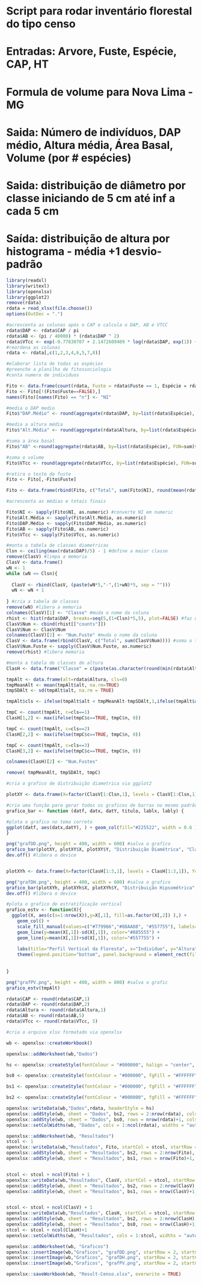 # Script para rodar inventário florestal do tipo censo
# Entradas: Arvore, Fuste, Espécie, CAP, HT
# Formula de volume para Nova Lima - MG
# Saida: Número de indivíduos, DAP médio, Altura média, Área Basal, Volume (por # espécies)
# Saida: distribuição de diâmetro por classe iniciando de 5 cm até inf a cada 5 cm
# Saída: distribuição de altura por histograma - média +1 desvio-padrão


```{r}
library(readxl)
library(writexl)
library(openxlsx)
library(ggplot2)
remove(rdata)
rdata = read_xlsx(file.choose())
options(OutDec = ".")
```
```{r}
#acrescenta as colunas após o CAP e calcula o DAP, AB e VTCC
rdata$DAP <- rdata$CAP / pi
rdata$AB <- (pi / 40000) * (rdata$DAP ^ 2)
rdata$VTcc <- exp(-9.77830707 + 2.1472609409 * log(rdata$DAP, exp(1)) + 0.7804098114 * log(rdata$Altura, exp(1)))
#reordena as colunas
rdata <- rdata[,c(1,2,3,4,6,5,7,8)]
```

```{r}
#elaborar lista de todas as espécies
#preenche a planilha de fitossociologia
#conta numero de individuos

Fito <- data.frame(count(rdata, Fuste = rdata$Fuste == 1, Espécie = rdata$Espécie))
Fito <- Fito[!(Fito$Fuste==FALSE),]
names(Fito)[names(Fito) == "n"] <- "NI"

#media o DAP medio
Fito$"DAP.Médio" <- round(aggregate(rdata$DAP, by=list(rdata$Espécie), FUN=mean)$x,1)

#media a altura média
Fito$"Alt.Média" <- round(aggregate(rdata$Altura, by=list(rdata$Espécie), FUN=mean)$x,1)

#soma a área basal
Fito$"AB" <-round(aggregate(rdata$AB, by=list(rdata$Espécie), FUN=sum)$x, 5)

#soma o volume
Fito$VTcc <- round(aggregate(rdata$VTcc, by=list(rdata$Espécie), FUN=sum)$x, 5)

#retira o teste de fuste
Fito <- Fito[,-Fito$Fuste]

Fito <- data.frame(rbind(Fito, c("Total", sum(Fito$NI), round(mean(rdata$DAP),1), round(mean(rdata$Altura),1), round(sum(rdata$AB), 5), round(sum(rdata$VTcc),5 ) ))) 

#acrescenta as médias e totais finais

Fito$NI <- sapply(Fito$NI, as.numeric) #converte NI em numeric
Fito$Alt.Média <- sapply(Fito$Alt.Média, as.numeric)
Fito$DAP.Médio <- sapply(Fito$DAP.Médio, as.numeric)
Fito$AB <- sapply(Fito$AB, as.numeric)
Fito$VTcc <- sapply(Fito$VTcc, as.numeric)

```

```{r}
#monta a tabela de classes diametricas
Clsn <- ceiling(max(rdata$DAP)/5) - 1 #define a maior classe
remove(ClasV) #limpa a memoria
ClasV <- data.frame() 
wN <- 1
while (wN <= Clsn){
  
  ClasV <- rbind(ClasV, (paste(wN*5,"-",(1+wN)*5, sep = "")))
  wN <- wN + 1
  
} #cria a tabela de classes
remove(wN) #libera a memoria
colnames(ClasV)[1] <- "Classe" #muda o nome da coluna
rhist <- hist(rdata$DAP, breaks=seq(5,(1+Clsn)*5,5), plot=FALSE) #faz o histograma a cada 5 cm até o máximo
ClasV$Num <- cbind(rhist[["counts"]])
ClasV$Num <- ClasV$Num
colnames(ClasV)[2] <- "Num.Fuste" #muda o nome da coluna
ClasV <- data.frame(rbind(ClasV, c("Total", sum(ClasV$Num)))) #soma o total
ClasV$Num.Fuste <- sapply(ClasV$Num.Fuste, as.numeric)
remove(rhist) #libera memoria

```

```{r}
#monta a tabela de classes de altura
ClasH <- data.frame("Classe" = c(paste(as.character(round(min(rdata$Altura)),1)," - ",as.character(round(mean(rdata$Altura, na.rm=TRUE)-sd(rdata$Altura, na.rm=TRUE), 1)), sep=""),paste( as.character(round(mean(rdata$Altura, na.rm=TRUE)-sd(rdata$Altura, na.rm=TRUE), 1)), " - ", as.character( round( mean( rdata$Altura, na.rm=TRUE) + sd(rdata$Altura, na.rm=TRUE), 1)), sep="" ) ,paste( as.character( round( mean( rdata$Altura, na.rm=TRUE) + sd(rdata$Altura, na.rm=TRUE), 1))," - ", as.character(round(max(rdata$Altura, na.rm=TRUE),1)), sep="")))

tmpAlt <- data.frame(alt=rdata$Altura, cls=0)
tmpMeanAlt <- mean(tmpAlt$alt, na.rm=TRUE)
tmpSDAlt <- sd(tmpAlt$alt, na.rm = TRUE)

tmpAlt$cls <- ifelse(tmpAlt$alt < tmpMeanAlt-tmpSDAlt,1,ifelse(tmpAlt$alt >= tmpMeanAlt+tmpSDAlt, 3, 2))

tmpC <- count(tmpAlt, c=cls==1)
ClasH[1,2] <- max(ifelse(tmpC$c==TRUE, tmpC$n, 0))

tmpC <- count(tmpAlt, c=cls==2)
ClasH[2,2] <- max(ifelse(tmpC$c==TRUE, tmpC$n, 0))

tmpC <- count(tmpAlt, c=cls==3)
ClasH[3,2] <- max(ifelse(tmpC$c==TRUE, tmpC$n, 0))

colnames(ClasH)[2] <- "Num.Fustes"

remove( tmpMeanAlt, tmpSDAlt, tmpC)

```


```{r}
#cria o grafico de distribuição diametrica via ggplot2

plotXY <- data.frame(X=factor(ClasV[1:Clsn,1], levels = ClasV[1:Clsn,1]), Y=as.numeric(ClasV[1:Clsn,2]))

#cria uma função para gerar todos os graficos de barras no mesmo padrão
grafico_bar <- function (datf, datx, datY, titulo, lablx, lably) {

#plota o grafico no tema correto
ggplot(datf, aes(datx,datY), ) + geom_col(fill="#225522", width = 0.6 ) + theme(panel.background = element_rect(fill="#DDEEDD", colour="#AABBAA"), plot.title = element_text(hjust=0.5)) + labs(x=lablx, y=lably) + ggtitle(titulo)
}

png("grafDD.png", height = 400, width = 600) #salva o grafico
grafico_bar(plotXY, plotXY$X, plotXY$Y, "Distribuição Diamétrica", "Classe (cm)", "Num. Fustes") #chama a função
dev.off() #libera o device


plotXYh <- data.frame(X=factor(ClasH[1:3,1], levels = ClasH[1:3,1]), Y=as.numeric(ClasH[1:3,2])) 

png("grafDH.png", height = 400, width = 600) #salva o grafico
grafico_bar(plotXYh, plotXYh$X, plotXYh$Y, "Distribuição Hipsométrica", "Classe (m)", "Num. Fustes") #chama a função
dev.off() #libera o device

```

```{r}
#plota o grafico de estratificação vertical
grafico_estv <- function(X){
  ggplot(X, aes(c(x=1:nrow(X)),y=X[,1], fill=as.factor(X[,2]) ),) + 
    geom_col() + 
    scale_fill_manual(values=c("#779966","#88AA88", "#557755"), labels=c("Estrato inferior", "Estrato médio", "Estrato superior")) + 
    geom_line(y=mean(X[,1])-sd(X[,1]), color="#885555") +
    geom_line(y=mean(X[,1])+sd(X[,1]), color="#557755") + 
 
    labs(title="Perfil Vertical da Floresta", x="Indivíduo", y="Altura", fill="Legenda") + 
    theme(legend.position="bottom", panel.background = element_rect(fill="#DDEEDD", colour = "#CCCCDD"), plot.title = element_text(hjust=0.5))
    
   
}

png("grafPV.png", height = 400, width = 800) #salva o grafic
grafico_estv(tmpAlt)

```

```{r}
rdata$CAP <- round(rdata$CAP,1)
rdata$DAP <- round(rdata$DAP,2)
rdata$Altura <- round(rdata$Altura,1)
rdata$AB <- round(rdata$AB,5)
rdata$VTcc <- round(rdata$VTcc, 5)

#cria o arquivo xlsx formatado via openxlsx

wb <- openxlsx::createWorkbook()

openxlsx::addWorksheet(wb,"Dados")

hs <- openxlsx::createStyle(fontColour = "#000000", halign = "center", fgFill = "#99BB99", border = "TopBottom", borderColour = "#000000") #estilo do header 

bs0 <- openxlsx::createStyle(fontColour = "#000000", fgFill = "#FFFFFF", border="Bottom", borderColour = "#000000") #estilo do corpo

bs1 <- openxlsx::createStyle(fontColour = "#000000", fgFill = "#FFFFFF", border="TopBottom", borderColour = "#000000") #estilo do corpo

bs2 <- openxlsx::createStyle(fontColour = "#000000", fgFill = "#FFFFFF", borderStyle="none", borderColour = "#000000") #estilo do corpo

openxlsx::writeData(wb,"Dados",rdata, headerStyle = hs)
openxlsx::addStyle(wb, sheet = "Dados", bs2, rows = 2:nrow(rdata), cols=1:ncol(rdata), gridExpand = TRUE)
openxlsx::addStyle(wb, sheet = "Dados", bs0, rows = nrow(rdata)+1, cols=1:ncol(rdata), gridExpand = TRUE)
openxlsx::setColWidths(wb, "Dados", cols = 1:ncol(rdata), widths = "auto")

openxlsx::addWorksheet(wb, "Resultados")
stcol <- 1
openxlsx::writeData(wb,"Resultados", Fito, startCol = stcol, startRow = 1, headerStyle = hs)
openxlsx::addStyle(wb, sheet = "Resultados", bs2, rows = 2:nrow(Fito), cols=1:ncol(Fito), gridExpand = TRUE)
openxlsx::addStyle(wb, sheet = "Resultados", bs1, rows = nrow(Fito)+1, cols=1:ncol(Fito), gridExpand = TRUE)


stcol <- stcol + ncol(Fito) + 1
openxlsx::writeData(wb,"Resultados", ClasV, startCol = stcol, startRow = 1, headerStyle = hs)
openxlsx::addStyle(wb, sheet = "Resultados", bs2, rows = 2:nrow(ClasV), cols=stcol:(stcol+ncol(ClasV)-1), gridExpand = TRUE)
openxlsx::addStyle(wb, sheet = "Resultados", bs1, rows = nrow(ClasV)+1, cols=stcol:(stcol+ncol(ClasV)-1), gridExpand = TRUE)


stcol <- stcol + ncol(ClasV) + 1
openxlsx::writeData(wb,"Resultados", ClasH, startCol = stcol, startRow = 1, headerStyle = hs)
openxlsx::addStyle(wb, sheet = "Resultados", bs2, rows = 2:nrow(ClasH), cols=stcol:(stcol+ncol(ClasH)-1), gridExpand = TRUE)
openxlsx::addStyle(wb, sheet = "Resultados", bs0, rows = nrow(ClasH)+1, cols=stcol:(stcol+ncol(ClasH)-1), gridExpand = TRUE)
stcol <- stcol + ncol(ClasH)+1
openxlsx::setColWidths(wb, "Resultados", cols = 1:stcol, widths = "auto")

openxlsx::addWorksheet(wb, "Graficos")
openxlsx::insertImage(wb,"Graficos", "grafDD.png", startRow = 2, startCol = 2, width = 6, height=4)
openxlsx::insertImage(wb,"Graficos", "grafDH.png", startRow = 2, startCol = 10, width = 6, height=4)
openxlsx::insertImage(wb,"Graficos", "grafPV.png", startRow = 2, startCol = 18, width = 7, height=4)

openxlsx::saveWorkbook(wb, "Result-Censo.xlsx", overwrite = TRUE)


```

